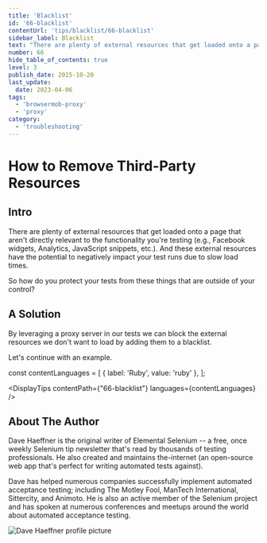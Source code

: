 ```yaml
---
title: 'Blacklist'
id: '66-blacklist'
contentUrl: 'tips/blacklist/66-blacklist'
sidebar_label: Blacklist
text: "There are plenty of external resources that get loaded onto a page that aren't directly relevant to the functionality you're testing (e.g., Facebook widgets, Analytics, JavaScript snippets, etc.). And these external resources have the potential to negatively impact your test runs due to slow load times."
number: 66
hide_table_of_contents: true
level: 3
publish_date: 2015-10-20
last_update:
  date: 2023-04-06
tags:
  - 'browsermob-proxy'
  - 'proxy'
category:
  - 'troubleshooting'
---
```


# How to Remove Third-Party Resources

## Intro

There are plenty of external resources that get loaded onto a page that aren't directly relevant to the
functionality you're testing (e.g., Facebook widgets, Analytics, JavaScript snippets, etc.). And these external
resources have the potential to negatively impact your test runs due to slow load times.

So how do you protect your tests from these things that are outside of your control?

## A Solution

By leveraging a proxy server in our tests we can block the external resources we don't want to load by adding them
to a blacklist.

Let's continue with an example.


const contentLanguages = [
    { label: 'Ruby', value: 'ruby' },
];

<DisplayTips contentPath={"66-blacklist"} languages={contentLanguages} />


## About The Author

Dave Haeffner is the original writer of Elemental Selenium -- a free, once weekly Selenium tip newsletter that's read
by thousands of testing professionals. He also created and maintains the-internet (an open-source web app that's
perfect for writing automated tests against).

Dave has helped numerous companies successfully implement automated acceptance testing; including The Motley Fool,
ManTech International, Sittercity, and Animoto. He is also an active member of the Selenium project and has spoken
at numerous conferences and meetups around the world about automated acceptance testing.

![Dave Haeffner profile picture](/img/authors/dave-haeffner.jpeg#author-img 'a title')




